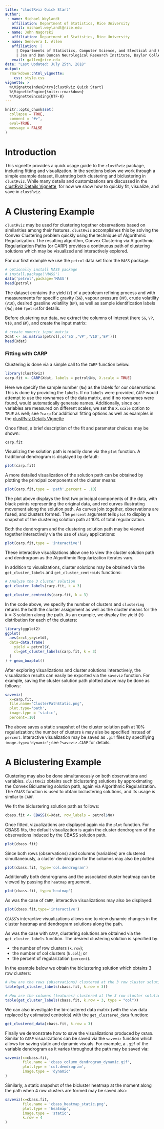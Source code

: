 ```yaml
---
title: "clustRviz Quick Start"
author:
 - name: Michael Weylandt
   affiliation: Department of Statistics, Rice University
   email: michael.weylandt@rice.edu
 - name: John Nagorski
   affiliation: Department of Statistics, Rice University
 - name: Genevera I. Allen
   affiliation: |
     | Departments of Statistics, Computer Science, and Electical and Computer Engineering, Rice University
     | Jan and Dan Duncan Neurological Research Institute, Baylor College of Medicine
   email: gallen@rice.edu
date: "Last Updated: July 25th, 2018"
output: 
  rmarkdown::html_vignette:
    css: style.css
vignette: >
  %\VignetteIndexEntry{clustRviz Quick Start}
  %\VignetteEngine{knitr::rmarkdown}
  %\VignetteEncoding{UTF-8}
---
```


```r
knitr::opts_chunk$set(
  collapse = TRUE,
  comment = "#>",
  eval=TRUE,
  message = FALSE
)
```
\renewcommand{\vec}[1]{\boldsymbol{#1}}

# Introduction

This vignette provides a quick usage guide to the `clustRviz` package,
including fitting and visualization.
In the sections below we work through a simple example dataset,
illustrating both clustering and biclustering in `clustRviz`.
While many details and customizations are discussed in the
[clustRviz Details Vignette](clustRvizDetails.html),
for now we show how to quickly fit, visualize, and
save in `clustRviz`.

# A Clustering Example

`clustRviz` may be used for clustering together observations based on
similarities among their features.
`clustRviz` accomplishes this by solving the Convex Clustering problem
quickly using the technique of Algorithmic Regularization.
The resulting algorithm, Convex Clustering via Algorithmic Regularization Paths
(or CARP) provides a continuous path of clustering solutions which may
be visualized and interactively explored.

For our first example we use the `petrol` data set from the `MASS` package.

```r
# optionally install MASS package
# install.package('MASS')
data('petrol',package='MASS')
head(petrol)
```

The dataset contains the yield (`Y`) of a petroleum refining process and
with measurements for specific gravity (`SG`), vapour pressure (`VP`),
crude volatility (`V10`),
desired gasoline volatility (`EP`), as well as sample
identification labels (`No`); see `?petrol`for details.

Before clustering our data, we extract the columns of interest
(here `SG`, `VP`, `V10`, and `EP`), and create the input matrix:

```r
# create numeric input matrix
Xdat <- as.matrix(petrol[,c('SG','VP','V10','EP')])
head(Xdat)
```

### Fitting with CARP

Clustering is done via a simple call to the `CARP` function below.

```r
library(clustRviz)
carp.fit <- CARP(Xdat, labels = petrol$No, X.scale = TRUE)
```

Here we specify the sample number (`No`) as the labels for our observations.
This is done by providing the `labels`. If no `labels` were provided, `CARP` would
attempt to use the rownames of the data matrix, and if no rownames were found, would
automatically generate names.
Additionally, since our variables are measured on different scales, we
set the `X.scale` option to `TRUE` as well; see `?carp` for additional
fitting options as well as examples in the
[clustRviz Details Vignette](clustRvizDetails.html)

Once fitted, a brief description of the fit and parameter choices may be shown:

```r
carp.fit
```

Visualizing the solution path is readily done via the `plot` function.
A traditional dendrogram is displayed by default:

```r
plot(carp.fit)
```

A more detailed visualization of the solution path can be obtained by
plotting the principal components of the cluster means:

```r
plot(carp.fit,type = 'path',percent = .10)
```

The plot above displays the first two principal components of the
data, with black points representing the original data, and red
curves illustrating movement along the solution path. As curves
join together, observations are fused, and clusters formed.
The `percent` argument tells `plot` to display a snapshot of the
clustering solution path at $10\%$ of total regularization.

Both the dendrogram and the clustering solution path may be
viewed together interactively via the use of `shiny` applications:

```r
plot(carp.fit,type = 'interactive')
```

These interactive visualizations allow one to view the cluster
solution path and dendrogram as the Algorithmic Regularization
iterates vary.

In addition to visualizations, cluster solutions may be obtained
via the `get_cluster_labels` and `get_cluster_centroids` functions:

```r
# Analyze the 3 cluster solution
get_cluster_labels(carp.fit, k = 3)

get_cluster_centroids(carp.fit, k = 3)
```

In the code above, we specify the number of clusters and `clustering`
returns the both the cluster assignment as well as the cluster means
for the $k=3$ solution along the path. As an example, we display the
yield (`Y`) distribution for each of the clusters:

```r
library(ggplot2)
ggplot(
  aes(x=cl,y=yield),
  data=data.frame(
    yield = petrol$Y,
    cl=get_cluster_labels(carp.fit, k = 3)
  )
) + geom_boxplot()
```

After exploring visualizations and cluster solutions interactively,
the visualization results can easily be exported via the `saveviz`
function. For example, saving the cluster solution path plotted
above may be done as follows:

```r
saveviz(
  x=carp.fit,
  file.name="ClusterPathStatic.png",
  plot.type='path',
  image.type = 'static',
  percent=.10)
```

The above saves a static snapshot of the cluster solution path 
at $10\%$ regularization; the number of clusters `k` may
also be specified instead of `percent`.
Interactive visualization may be saved as `.gif` files by
specifiying `image.type='dynamic'`; see `?saveviz.CARP` for
details.

# A Biclustering Example

Clustering may also be done simultaneously on both observations and
variables. `clustRviz` obtains such biclustering solutions by
approximating the Convex Biclustering solution path, again via
Algorithmic Regularization. The `CBASS` function is used to obtain
biclustering solutions, and its usage is similar to `CARP`.

We fit the biclustering solution path as follows:

```r
cbass.fit <- CBASS(X=Xdat, row_labels = petrol$No)
```

Once fitted, vizualizations are displayed again via the `plot` function.
For CBASS fits, the default visualization is again the cluster dendrogram
of the observations induced by the CBASS solution path.

```r
plot(cbass.fit)
```

Since both rows (observations) and columns (variables) are clustered simultaneously,
a cluster dendrogram for the columns may also be plotted:

```r
plot(cbass.fit, type='col.dendrogram')
```

Additionally both dendrograms and the associated cluster heatmap 
can be viewed by passing the `heatmap` arguement.

```r
plot(cbass.fit, type='heatmap')
```

As was the case of `CARP`, interactive visualizations may also be displayed:

```r
plot(cbass.fit,type='interactive')
```

`CBASS`'s interactive visualizations allows one to view dynamic changes in the
cluster heatmap and dendrogram solutions along the path.

As was the case with `CARP`, clustering solutions are obtained via the
`get_cluster_labels` function. The desired clustering solution is specified by:

- the number of row clusters (`k.row`);
- the number of col clusters (`k.col`); or
- the percent of regularization (`percent`).

In the example below we obtain the biclustering solution
which obtains $3$ row clusters:

```r
# How are the rows (observations) clustered at the 3 row cluster solution?
table(get_cluster_labels(cbass.fit, k.row = 3))

# How are the columns (features) clustered at the 3 row cluster solution?
table(get_cluster_labels(cbass.fit, k.row = 3, type = "col"))
```

We can also investigate the bi-clustered data matrix (with the raw data replaced
by estimated centroids) with the `get_clustered_data` function:

```r
get_clustered_data(cbass.fit, k.row = 3)
```

Finally we demonstrate how to save the visualizations
produced by `CBASS`. Similar to `CARP` visualizations
can be saved via the `saveviz` function which allows for saving
static and dynamic visuals. For example, a `.gif`
of the variable dendrogram as it varies throughout the
path may be saved via:

```r
saveviz(x=cbass.fit,
        file.name = 'cbass_column_dendrogram_dynamic.gif',
        plot.type = 'col.dendrogram',
        image.type = 'dynamic'
)
```

Similarly, a static snapshot of the bicluster heatmap at the moment
along the path when $4$ row clusters are formed may be
saved also:

```r
saveviz(x=cbass.fit,
        file.name = 'cbass_heatmap_static.png',
        plot.type = 'heatmap',
        image.type = 'static',
        k.row = 4
)
```
